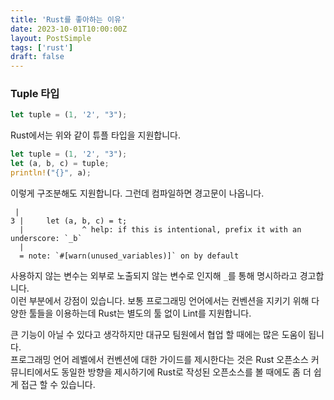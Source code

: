 ```yaml
---
title: 'Rust를 좋아하는 이유'
date: 2023-10-01T10:00:00Z
layout: PostSimple
tags: ['rust']
draft: false
---
```


### Tuple 타입

```rust
let tuple = (1, '2', "3");
```  
Rust에서는 위와 같이 튜플 타입을 지원합니다.  

```rust
let tuple = (1, '2', "3");
let (a, b, c) = tuple;
println!("{}", a);
```  

이렇게 구조분해도 지원합니다. 그런데 컴파일하면 경고문이 나옵니다.  

```
 |
3 |     let (a, b, c) = t;
  |             ^ help: if this is intentional, prefix it with an underscore: `_b`
  |
  = note: `#[warn(unused_variables)]` on by default
```

사용하지 않는 변수는 외부로 노출되지 않는 변수로 인지해 `_`를 통해 명시하라고 경고합니다.  
이런 부분에서 강점이 있습니다. 보통 프로그래밍 언어에서는 컨벤션을 지키기 위해 다양한 툴들을 이용하는데 Rust는 별도의 툴 없이 Lint를 지원합니다.  
  
큰 기능이 아닐 수 있다고 생각하지만 대규모 팀원에서 협업 할 때에는 많은 도움이 됩니다.  
프로그래밍 언어 레벨에서 컨벤션에 대한 가이드를 제시한다는 것은 Rust 오픈소스 커뮤니티에서도 동일한 방향을 제시하기에 Rust로 작성된 오픈소스를 볼 때에도
좀 더 쉽게 접근 할 수 있습니다.